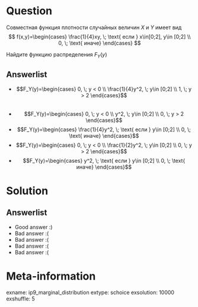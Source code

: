 Question
========

Cовместная функция плотности случайных величин $X$ и $Y$ имеет вид
$$
f(x,y)=\begin{cases}
\frac{1}{4}xy, \; \text{ если } x\in[0;2], y\in [0;2] \\
0, \; \text{ иначе}
\end{cases}
$$

Найдите функцию распределения $F_Y(y)$


Answerlist
----------
* $$F_Y(y)=\begin{cases}
0, \;  y < 0 \\
\frac{1}{4}y^2, \; y\in [0;2] \\
1, \; y > 2
\end{cases}$$  
* $$F_Y(y)=\begin{cases}
0, \;  y < 0 \\
y^2, \; y\in [0;2] \\
0, \; y > 2
\end{cases}$$ 
* $$F_Y(y)=\begin{cases}
\frac{1}{4}y^2, \; \text{ если } y\in [0;2] \\
0, \; \text{ иначе}
\end{cases}$$ 
* $$F_Y(y)=\begin{cases}
0, \;  y < 0 \\
\frac{1}{2}y^2, \; y\in [0;2] \\
0, \; y > 2
\end{cases}$$ 
* $$F_Y(y)=\begin{cases}
y^2, \; \text{ если } y\in [0;2] \\
0, \; \text{ иначе}
\end{cases}$$ 


Solution
========

Answerlist
----------
*  Good answer :)
*  Bad answer :(
*  Bad answer :(
*  Bad answer :(
*  Bad answer :(

Meta-information
================
exname: ip9_marginal_distribution
extype: schoice
exsolution: 10000
exshuffle: 5
